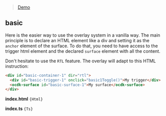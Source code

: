 
<Meta title="OVHcloud Component Development Kit/examples/Basic" />

> [Demo](?path=/story/cdk-overlay-examples-basic--basic)

## basic

Here is the easier way to use the overlay system in a vanilla way.
The main principle is to declare an HTML element like a div and setting
it as the `anchor` element of the surface.
To do that, you need to have access to the trigger html element and
the declared `surface` element with all the content.

Don't hesitate to use the `RTL` feature. The overlay will adapt to this HTML instruction:

```html
<div id="basic-container-1" dir="rtl">
  <div id="basic-trigger-1" onclick="basic1Toggle()">My trigger</div>
  <ocdk-surface id="basic-surface-1">My surface</ocdk-surface>
</div>
```

**index.html**
<code className="language-html">{Html}</code>

**index.ts**
<code className="language-ts" filename="index.ts">{Ts}</code>
